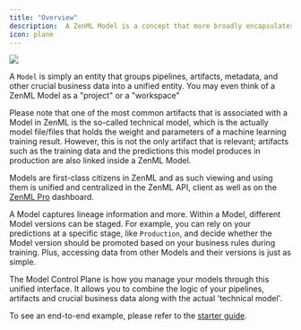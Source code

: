 ```yaml
---
title: "Overview"
description:  A ZenML Model is a concept that more broadly encapsulates your ML products business logic.
icon: plane
---
```


<Frame caption="Walkthrough of ZenML Model Control Plane (Dashboard available only on ZenML Pro)
">
  <img src="/_assets/how-to/stack-61.gif"/>
</Frame>


A `Model` is simply an entity that groups pipelines, artifacts, metadata, and other crucial business data into a unified entity. You may even think of a ZenML Model as a "project" or a "workspace"

<Note>
  Please note that one of the most common artifacts that is associated with a Model in ZenML is the so-called technical model, which is the actually model file/files that holds the weight and parameters of a machine learning training result. However, this is not the only artifact that is relevant; artifacts such as the training data and the predictions this model produces in production are also linked inside a ZenML Model.
</Note>

Models are first-class citizens in ZenML and as such viewing and using them is unified and centralized in the ZenML API, client as well as on the [ZenML Pro](https://zenml.io/pro) dashboard.

A Model captures lineage information and more. Within a Model, different Model versions can be staged. For example, you can rely on your predictions at a specific stage, like `Production`, and decide whether the Model version should be promoted based on your business rules during training. Plus, accessing data from other Models and their versions is just as simple.

The Model Control Plane is how you manage your models through this unified interface. It allows you to combine the logic of your pipelines, artifacts and crucial business data along with the actual 'technical model'.

To see an end-to-end example, please refer to the [starter guide](latest/user-guide/guides/starter-guide/track-ml-models).
